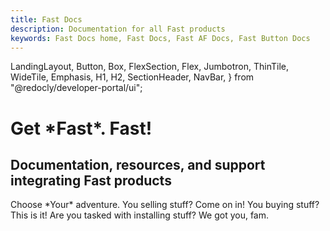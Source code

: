 ```yaml
---
title: Fast Docs
description: Documentation for all Fast products
keywords: Fast Docs home, Fast Docs, Fast AF Docs, Fast Button Docs
---
```


  LandingLayout,
  Button,
  Box,
  FlexSection,
  Flex,
  Jumbotron,
  ThinTile,
  WideTile,
  Emphasis,
  H1,
  H2,
  SectionHeader,
  NavBar,
} from "@redocly/developer-portal/ui";



<Jumbotron>
  <NavBar location={props.location} standalone={false} />
  <H1>
    Get *Fast*. Fast!
  </H1>
  <H2>Documentation, resources, and support integrating Fast products</H2>
  <Flex p={20} justifyContent="center">

  </Flex>
</Jumbotron>
<Box my={25}>
  <SectionHeader>
    Choose *Your* adventure.
  </SectionHeader>
  <FlexSection justifyContent="space-around" flexWrap="wrap">
    <ThinTile
      to="developer-portal/for-sellers/features.mdx"
      icon={launchFastIcon}
      header="For Sellers"
    >
      You selling stuff? Come on in!
    </ThinTile>
    <ThinTile
      to="developer-portal/for-shoppers/features.mdx"
      icon={icon3}
      header="For Shoppers"
    >
      You buying stuff? This is it!
    </ThinTile>
    <ThinTile
      to="developer-portal/for-developers/platforms.mdx"
      icon={icon1}
      header="For Developers"
    >
      Are you tasked with installing stuff? We got you, fam.
    </ThinTile>
  </FlexSection>
</Box>
